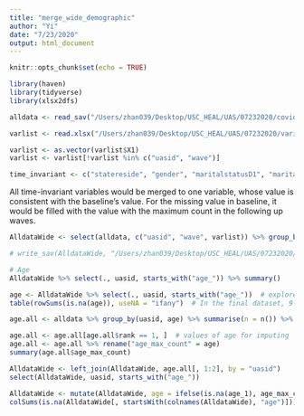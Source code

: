 ```yaml
---
title: "merge_wide_demographic"
author: "Yi"
date: "7/23/2020"
output: html_document
---
```


```r
knitr::opts_chunk$set(echo = TRUE)
```

```r
library(haven)
library(tidyverse)
library(xlsx2dfs)
```

```r
alldata <- read_sav("/Users/zhan039/Desktop/USC_HEAL/UAS/07232020/covid_panal_07232020.sav")

varlist <- read.xlsx("/Users/zhan039/Desktop/USC_HEAL/UAS/07232020/variable list.xlsx", colNames = F)

varlist <- as.vector(varlist$X1)
varlist <- varlist[!varlist %in% c("uasid", "wave")]
```

```r
time_invariant <- c("statereside", "gender", "maritalstatusD1", "maritalstatusD2", "educationD1", "educationD2", "educationD3", "hhincomeM", "hhincomeQ", "poverty100", "poverty150", "age", "age3Ga", "age4Ga", "age4Gb", "RACEHSP", "RACEHSP4G", "RACEHSP5G", "immigrant_status", "maritalstatus", "livewithpartner", "education", "hispanic", "white", "black", "nativeamer", "asian", "pacific", "race", "hhincome", "hhmembernumber", "Householdnumber")
```


All time-invariant variables would be merged to one variable, whose value is consistent with the baseline's value. For the missing value in baseline, it would be filled with the value with the maximum count in the following up waves. 
```r
AlldataWide <- select(alldata, c("uasid", "wave", varlist)) %>% group_by(uasid) %>% gather(., key = variable, value = value, varlist) %>% unite(., newvariable, variable, wave, sep = "_") %>% spread(., newvariable, value)

# write_sav(AlldataWide, "/Users/zhan039/Desktop/USC_HEAL/UAS/07232020/covid_wide_all.sav")

# Age
AlldataWide %>% select(., uasid, starts_with("age_")) %>% summary()

age <- AlldataWide %>% select(., uasid, starts_with("age_"))  # explore age 
table(rowSums(is.na(age)), useNA = "ifany")  # In the final dataset, 9 people will have missing value in age

age.all <- alldata %>% group_by(uasid, age) %>% summarise(n = n()) %>% arrange(., uasid, n) %>% mutate(., rank = row_number(desc(n)))  # get the count of age for each participant 

age.all <- age.all[age.all$rank == 1, ]  # values of age for imputing
age.all <- age.all %>% rename("age_max_count" = age)
summary(age.all$age_max_count)

AlldataWide <- left_join(AlldataWide, age.all[, 1:2], by = "uasid")
select(AlldataWide, uasid, starts_with("age_"))

AlldataWide <- mutate(AlldataWide, age = ifelse(is.na(age_1), age_max_count, age_1)) # keep the baseline value of age 
colSums(is.na(AlldataWide[, startsWith(colnames(AlldataWide), "age")]))



```

